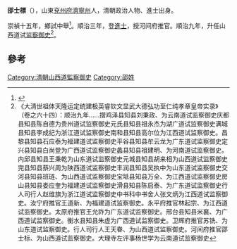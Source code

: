 '''邵士標'''（{{bd|？||？|catIdx=S邵}}），山東[[兗州府|兗州府]][[濟寧州|濟寧州]]人，清朝政治人物、進士出身。

崇禎十五年，鄉試中舉<ref>{{cite book|editor=刘廷銮，孙家兰|title=山东明清进士通览 清代卷|date=2014年12月|publisher=济南：山东文艺出版社|isbn=7-5329-4771-8|pages=15|accessdate=2017-04-23}}</ref>。順治三年，登[[進士|進士]]，授河间府推官。順治九年，升任山西道试[[监察御史|监察御史]]<ref>《大清世祖体天隆运定统建极英睿钦文显武大德弘功至仁纯孝章皇帝实录》（卷之六十四）：顺治九年……摺鸡泽县知县刘秉政、为云南道试监察御史庆都县知县陈自德为贵州道试监察御史元氏县知县祖永杰为湖广道试监察御史满城县知县李成纪为浙江道试监察御史南和县知县高尔位为江西道试监察御史。昌黎县知县石应泰为福建道试监察御史平谷县知县牟云龙为广东道试监察御史定兴县知县白尚登为广西道试监察御史蠡县知县祖建明、为河南道试监察御史。内邱县知县王秉乾为山东道试监察御史元城县知县胡来相为山西道试监察御史完县知县蔡兴周为陕西道试监察御史丰润县知县吴执中为山东道试监察御史交河县知县班琏、为山西道试监察御史宝坻县知县万全、为江西道试监察御史房山县知县娄应奎为福建道试监察御史滑县知县陈启泰、为广东道试监察御史行人司行人赵维旗为浙江道试监察御史中书科中书舍人张文炳为江西道试监察御史。汝宁府推官王道新、为福建道试监察御史。永平府推官林起宗、为江西道试监察御史。太原府推官王允祚为广东道试监察御史。邢台县知县米襄、为广西道试监察御史。衡水县知县朱虚为广西道试监察御史。卫辉府推官苏铣、为山东道试监察御史。行人司行人王天眷、为山西道试监察御史。河间府推官邵士标、为山西道试监察御史。大理寺左评事杨世学为云南道试监察御史</ref>。

==參考==
{{reflist}}
{{清朝人物小作品}}
{{顺治三年丙戌科殿试金榜}}
[[Category:清朝山西道監察御史|Category:清朝山西道監察御史]]
[[Category:邵姓|Category:邵姓]]